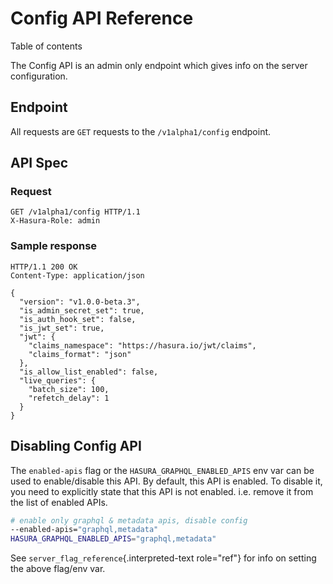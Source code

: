 
Config API Reference
====================

Table of contents

The Config API is an admin only endpoint which gives info on the server
configuration.

Endpoint
--------

All requests are `GET` requests to the `/v1alpha1/config` endpoint.

API Spec
--------

### Request

```http
GET /v1alpha1/config HTTP/1.1
X-Hasura-Role: admin
```

### Sample response

```http
HTTP/1.1 200 OK
Content-Type: application/json

{
  "version": "v1.0.0-beta.3",
  "is_admin_secret_set": true,
  "is_auth_hook_set": false,
  "is_jwt_set": true,
  "jwt": {
    "claims_namespace": "https://hasura.io/jwt/claims",
    "claims_format": "json"
  },
  "is_allow_list_enabled": false,
  "live_queries": {
    "batch_size": 100,
    "refetch_delay": 1
  }
}
```

Disabling Config API
--------------------

The `enabled-apis` flag or the `HASURA_GRAPHQL_ENABLED_APIS` env var can
be used to enable/disable this API. By default, this API is enabled. To
disable it, you need to explicitly state that this API is not enabled.
i.e. remove it from the list of enabled APIs.

```bash
# enable only graphql & metadata apis, disable config
--enabled-apis="graphql,metadata"
HASURA_GRAPHQL_ENABLED_APIS="graphql,metadata"
```

See `server_flag_reference`{.interpreted-text role="ref"} for info on
setting the above flag/env var.
